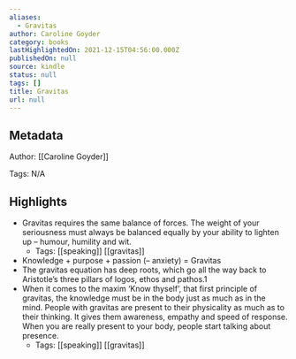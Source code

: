 ```yaml
---
aliases:
  - Gravitas
author: Caroline Goyder
category: books
lastHighlightedOn: 2021-12-15T04:56:00.000Z
publishedOn: null
source: kindle
status: null
tags: []
title: Gravitas
url: null
---
```

## Metadata

Author: [[Caroline Goyder]]

Tags: N/A

## Highlights

- Gravitas requires the same balance of forces. The weight of your seriousness must always be balanced equally by your ability to lighten up – humour, humility and wit.
    - Tags: [[speaking]] [[gravitas]]
- Knowledge + purpose + passion (– anxiety) = Gravitas
- The gravitas equation has deep roots, which go all the way back to Aristotle’s three pillars of logos, ethos and pathos.1
- When it comes to the maxim ‘Know thyself’, that first principle of gravitas, the knowledge must be in the body just as much as in the mind. People with gravitas are present to their physicality as much as to their thinking. It gives them awareness, empathy and speed of response. When you are really present to your body, people start talking about presence.
    - Tags: [[speaking]] [[gravitas]]
